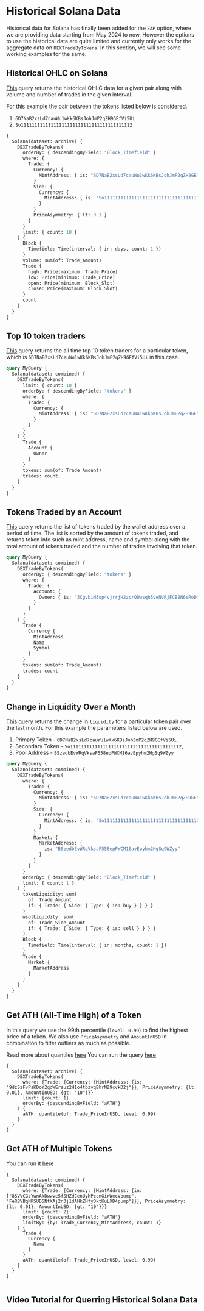 
# Historical Solana Data

Historical data for Solana has finally been added for the `EAP` option, where we are providing data starting from May 2024 to now.
However the options to use the historical data are quite limited and currently only works for the aggregate data on
`DEXTradeByTokens`. In this section, we will see some working examples for the same.

## Historical OHLC on Solana

[This](https://ide.bitquery.io/historical-ohlc-for-solana_3) query returns the historical OHLC data for a given pair along with volume
and number of trades in the given interval.

For this example the pair between the tokens listed below is considered.

1. `6D7NaB2xsLd7cauWu1wKk6KBsJohJmP2qZH9GEfVi5Ui`
2. `So11111111111111111111111111111111111111112`

```graphql
{
  Solana(dataset: archive) {
    DEXTradeByTokens(
      orderBy: { descendingByField: "Block_Timefield" }
      where: {
        Trade: {
          Currency: {
            MintAddress: { is: "6D7NaB2xsLd7cauWu1wKk6KBsJohJmP2qZH9GEfVi5Ui" }
          }
          Side: {
            Currency: {
              MintAddress: { is: "So11111111111111111111111111111111111111112" }
            }
          }
          PriceAsymmetry: { lt: 0.1 }
        }
      }
      limit: { count: 10 }
    ) {
      Block {
        Timefield: Time(interval: { in: days, count: 1 })
      }
      volume: sum(of: Trade_Amount)
      Trade {
        high: Price(maximum: Trade_Price)
        low: Price(minimum: Trade_Price)
        open: Price(minimum: Block_Slot)
        close: Price(maximum: Block_Slot)
      }
      count
    }
  }
}
```

## Top 10 token traders

[This](https://ide.bitquery.io/top-10-traders-of-the-token) query returns the all time top 10 token traders for a particular token,
which is `6D7NaB2xsLd7cauWu1wKk6KBsJohJmP2qZH9GEfVi5Ui` in this case.

```graphql
query MyQuery {
  Solana(dataset: combined) {
    DEXTradeByTokens(
      limit: { count: 10 }
      orderBy: { descendingByField: "tokens" }
      where: {
        Trade: {
          Currency: {
            MintAddress: { is: "6D7NaB2xsLd7cauWu1wKk6KBsJohJmP2qZH9GEfVi5Ui" }
          }
        }
      }
    ) {
      Trade {
        Account {
          Owner
        }
      }
      tokens: sum(of: Trade_Amount)
      trades: count
    }
  }
}
```

## Tokens Traded by an Account

[This](https://ide.bitquery.io/tokens-traded-by-an-address) query returns the list of tokens traded by the wallet address over a period
of time. The list is sorted by the amount of tokens traded, and returns token info such as mint address, name and symbol along with the
total amount of tokens traded and the number of trades involving that token.

```graphql
query MyQuery {
  Solana(dataset: combined) {
    DEXTradeByTokens(
      orderBy: { descendingByField: "tokens" }
      where: {
        Trade: {
          Account: {
            Owner: { is: "3CgvbiM3op4vjrrjH2zcrQUwsqh5veNVRjFCB9N6sRoD" }
          }
        }
      }
    ) {
      Trade {
        Currency {
          MintAddress
          Name
          Symbol
        }
      }
      tokens: sum(of: Trade_Amount)
      trades: count
    }
  }
}
```

## Change in Liquidity Over a Month

[This](https://ide.bitquery.io/liquidity-change-in-recent-month) query returns the change in `liquidity` for a particular token
pair over the last month. For this example the parameters listed below are used.

1. Primary Token - `6D7NaB2xsLd7cauWu1wKk6KBsJohJmP2qZH9GEfVi5Ui`.
2. Secondary Token - `So11111111111111111111111111111111111111112`,
3. Pool Address - `BSzedbEvWRqVksaF558epPWCM16avEpyhm2HgSq9WZyy`

```graphql
query MyQuery {
  Solana(dataset: combined) {
    DEXTradeByTokens(
      where: {
        Trade: {
          Currency: {
            MintAddress: { is: "6D7NaB2xsLd7cauWu1wKk6KBsJohJmP2qZH9GEfVi5Ui" }
          }
          Side: {
            Currency: {
              MintAddress: { is: "So11111111111111111111111111111111111111112" }
            }
          }
          Market: {
            MarketAddress: {
              is: "BSzedbEvWRqVksaF558epPWCM16avEpyhm2HgSq9WZyy"
            }
          }
        }
      }
      orderBy: { descendingByField: "Block_Timefield" }
      limit: { count: 1 }
    ) {
      tokenLiquidity: sum(
        of: Trade_Amount
        if: { Trade: { Side: { Type: { is: buy } } } }
      )
      wsolLiquidity: sum(
        of: Trade_Side_Amount
        if: { Trade: { Side: { Type: { is: sell } } } }
      )
      Block {
        Timefield: Time(interval: { in: months, count: 1 })
      }
      Trade {
        Market {
          MarketAddress
        }
      }
    }
  }
}
```

## Get ATH (All-Time High) of a Token

In this query we use the 99th percentile (`level: 0.99`) to find the highest price of a token.
We also use `PriceAsymmetry` and `AmountInUSD` in combination to filter outliers as much as possible.

Read more about quantiles [here](https://docs.bitquery.io/docs/graphql/metrics/quantile/)
You can run the query [here](https://ide.bitquery.io/ATH-of-token-using-quantile-on-Solana)

```
{
  Solana(dataset: archive) {
    DEXTradeByTokens(
      where: {Trade: {Currency: {MintAddress: {is: "9dzSzFvPsKDoY2gdWErsuz2H1o4tbzvgBhrNZ9cvkD2j"}}, PriceAsymmetry: {lt: 0.01}, AmountInUSD: {gt: "10"}}}
      limit: {count: 1}
      orderBy: {descendingByField: "aATH"}
    ) {
      aATH: quantile(of: Trade_PriceInUSD, level: 0.99)
    }
  }
}
```

## Get ATH of Multiple Tokens

You can run it [here](https://ide.bitquery.io/ATH-of-multiple-tokens-using-quantile-on-Solana)

```
{
  Solana(dataset: combined) {
    DEXTradeByTokens(
      where: {Trade: {Currency: {MintAddress: {in: ["8SVVCGzYwnAkDwwvc5fSHZdCenUyhPccnGirWecVpump", "FeR8VBqNRSUD5NtXAj2n3j1dAHkZHfyDktKuLXD4pump"]}}, PriceAsymmetry: {lt: 0.01}, AmountInUSD: {gt: "10"}}}
      limit: {count: 2}
      orderBy: {descendingByField: "aATH"}
      limitBy: {by: Trade_Currency_MintAddress, count: 1}
    ) {
      Trade {
        Currency {
          Name
        }
      }
      aATH: quantile(of: Trade_PriceInUSD, level: 0.99)
    }
  }
}


```

## Video Tutorial for Querring Historical Solana Data

<VideoPlayer url="https://youtu.be/qbSEPbHQb5k" />
